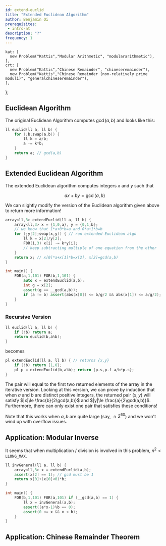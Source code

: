 ```yaml
---
id: extend-euclid
title: "Extended Euclidean Algorithm"
author: Benjamin Qi
prerequisites:
 - intro-nt
description: "?"
frequency: 1
---
```



    kat: [
      new Problem("Kattis","Modular Arithmetic", "modulararithmetic"),
    ],
    crt: [
      new Problem("Kattis","Chinese Remainder", "chineseremainder"),
      new Problem("Kattis","Chinese Remainder (non-relatively prime moduli)", "generalchineseremainder"),
    ],
};

## Euclidean Algorithm

<Resources>
	<Resource source="cp-algo" url="algebra/euclid-algorithm.html" title="Euclidean"> </Resource>
</Resources>

The original Euclidean Algorithm computes $\gcd(a,b)$ and looks like this:

<LanguageSection>

<CPPSection>

```cpp
ll euclid(ll a, ll b) {
	for (;b;swap(a,b)) {
		ll k = a/b;
		a -= k*b;
	} 
	return a; // gcd(a,b)
}
```


## Extended Euclidean Algorithm

<Resources>
	<Resource source="cp-algo" url="algebra/extended-euclid-algorithm.html" title="Extended Euclidean" starred> </Resource>
	<Resource source="Wikipedia" url="https://en.wikipedia.org/wiki/Extended_Euclidean_algorithm" title="Extended Euclidean"> </Resource>
	<Resource source="cp-algo" url="algebra/linear-diophantine-equation.html" title="Linear Diophantine Equation"> </Resource>
</Resources>

The extended Euclidean algorithm computes integers $x$ and $y$ such that

$$
ax+by=\gcd(a,b)
$$

</CPPSection>

</LanguageSection>

We can slightly modify the version of the Euclidean algorithm given above to return more information!

<LanguageSection>

<CPPSection>

```cpp
array<ll,3> extendEuclid(ll a, ll b) {
	array<ll,3> x = {1,0,a}, y = {0,1,b}; 
	// we know that 1*a+0*b=a and 0*a+1*b=b
	for (;y[2];swap(x,y)) { // run extended Euclidean algo
		ll k = x[2]/y[2]; 
		F0R(i,3) x[i] -= k*y[i]; 
		// keep subtracting multiple of one equation from the other
	} 
	return x; // x[0]*a+x[1]*b=x[2], x[2]=gcd(a,b)
}

int main() {
	FOR(a,1,101) FOR(b,1,101) {
		auto x = extendEuclid(a,b); 
		int g = x[2];
		assert(g == __gcd(a,b));
		if (a != b) assert(abs(x[0]) <= b/g/2 && abs(x[1]) <= a/g/2);
	}
}
```

</CPPSection>

</LanguageSection>

### Recursive Version

<LanguageSection>

<CPPSection>

```cpp
ll euclid(ll a, ll b) {
	if (!b) return a;
	return euclid(b,a%b);
}
```


</CPPSection>

</LanguageSection>

becomes

<LanguageSection>

<CPPSection>

```cpp
pl extendEuclid(ll a, ll b) { // returns {x,y}
	if (!b) return {1,0};
	pl p = extendEuclid(b,a%b); return {p.s,p.f-a/b*p.s}; 
}
```

</CPPSection>

</LanguageSection>

The pair will equal to the first two returned elements of the array in the iterative version. Looking at this version, we can prove by induction that when $a$ and $b$ are distinct positive integers, the returned pair $(x,y)$ will satisfy $|x|\le \frac{b}{2\gcd(a,b)}$ and $|y|\le \frac{a}{2\gcd(a,b)}$. Furthermore, there can only exist one pair that satisfies these conditions!

Note that this works when $a,b$ are quite large (say, $\approx 2^{60}$) and we won't wind up with overflow issues.

## Application: Modular Inverse

<Resources>
	<Resource source="cp-algo" url="algebra/module-inverse.html" title="Modular Inverse"> </Resource>
</Resources>

<Problems problems={problems.kat} />

It seems that when multiplication / division is involved in this problem, $n^2 < \texttt{LLONG\_MAX}$.

<LanguageSection>

<CPPSection>

```cpp
ll invGeneral(ll a, ll b) {
	array<ll,3> x = extendEuclid(a,b); 
	assert(x[2] == 1); // gcd must be 1
	return x[0]+(x[0]<0)*b;
}

int main() {
	FOR(b,1,101) F0R(a,101) if (__gcd(a,b) == 1) {
		ll x = invGeneral(a,b); 
		assert((a*x-1)%b == 0);
		assert(0 <= x && x < b);
	}
}

```

</CPPSection>

</LanguageSection>

## Application: Chinese Remainder Theorem

<Resources>
	<Resource source="cp-algo" url="algebra/linear_congruence_equation.html" title="Linear Congruence Equation"> </Resource>
	<Resource source="cp-algo" url="algebra/chinese-remainder-theorem.html" title="Chinese Remainder Theorem"></Resource>
</Resources>

<Problems problems={problems.crt} />
